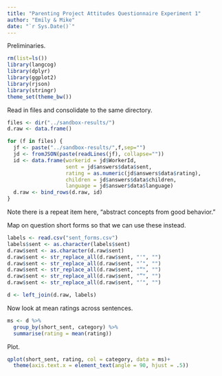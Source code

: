```yaml
---
title: "Parenting Project Attitudes Questionnaire Experiment 1"
author: "Emily & Mike"
date: "`r Sys.Date()`"
---
```


Preliminaries.

```r
rm(list=ls())
library(langcog)
library(dplyr)
library(ggplot2)
library(rjson)
library(stringr)
theme_set(theme_bw())
```

Read in files and consolidate to the same directory. 

```r
files <- dir("../sandbox-results/")
d.raw <- data.frame()

for (f in files) {
  jf <- paste("../sandbox-results/",f,sep="")
  jd <- fromJSON(paste(readLines(jf), collapse=""))
  id <- data.frame(workerid = jd$WorkerId, 
                   sent = jd$answers$data$sent,
                   rating = as.numeric(jd$answers$data$rating),
                   children = jd$answers$data$children,
                   language = jd$answer$data$language)
  d.raw <- bind_rows(d.raw, id)
}
```

Note there is a repeat item here, "abstract concepts from good behavior."

Map on question short forms so that we can use these instead. 

```r
labels <- read.csv("sent_forms.csv")
labels$sent <- as.character(labels$sent)
d.raw$sent <- as.character(d.raw$sent)
d.raw$sent <- str_replace_all(d.raw$sent, "'", "")
d.raw$sent <- str_replace_all(d.raw$sent, "’", "")
d.raw$sent <- str_replace_all(d.raw$sent, "“", "")
d.raw$sent <- str_replace_all(d.raw$sent, "”", "")
d.raw$sent <- str_replace_all(d.raw$sent, "‘", "")

d <- left_join(d.raw, labels)
```

Now look at mean ratings across sentences.

```r
ms <- d %>%
  group_by(short_sent, category) %>%
  summarise(rating = mean(rating)) 
```

Plot. 

```r
qplot(short_sent, rating, col = category, data = ms)+ 
  theme(axis.text.x = element_text(angle = 90, hjust = .5))
```

